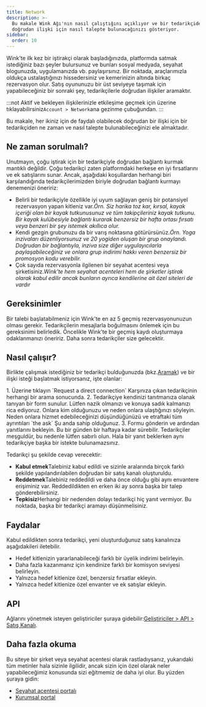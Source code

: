 ```yaml
---
title: Network
description: >-
  Bu makale Wink Ağı'nın nasıl çalıştığını açıklıyor ve bir tedarikçiden
  doğrudan ilişki için nasıl talepte bulunacağınızı gösteriyor.
sidebar:
  order: 10
---
```


Wink'te ilk kez bir iştirakçi olarak başladığınızda, platformda satmak istediğiniz bazı şeyler bulursunuz ve bunları sosyal medyada, seyahat blogunuzda, uygulamanızda vb. paylaşırsınız.
Bir noktada, araçlarımızla oldukça ustalaştığınızı hissedersiniz ve kemerinizin altında birkaç rezervasyon olur.
Satış oyununuzu bir üst seviyeye taşımak için yapabileceğiniz bir sonraki şey, tedarikçilerle doğrudan ilişkiler aramaktır.

:::not
Aktif ve bekleyen ilişkilerinizle etkileşime geçmek için üzerine tıklayabilirsiniz`Account > Network`ana gezinme çubuğundan.
:::

Bu makale, her ikiniz için de faydalı olabilecek doğrudan bir ilişki için bir tedarikçiden ne zaman ve nasıl talepte bulunabileceğinizi ele almaktadır.

## Ne zaman sorulmalı?

Unutmayın, çoğu iştirak için bir tedarikçiyle doğrudan bağlantı kurmak mantıklı değildir. Çoğu tedarikçi zaten platformdaki herkese en iyi fırsatlarını ve ek satışlarını sunar.
Ancak, aşağıdaki koşullardan herhangi biri karşılandığında tedarikçilerimizden biriyle doğrudan bağlantı kurmayı denemenizi öneririz:

* Belirli bir tedarikçiyle özellikle iyi uyum sağlayan geniş bir potansiyel rezervasyon yapan kitleniz var.*Örn. Siz harika toz kar, kırsal, kayak içeriği olan bir kayak tutkunusunuz ve tüm takipçileriniz kayak tutkunu. Bir kayak kulübesiyle bağlantı kurarak benzersiz bir hafta ortası fırsatı veya benzeri bir şey istemek akıllıca olur.*
* Kendi gezgin grubunuzu da bir varış noktasına götürürsünüz.*Örn. Yoga inzivaları düzenliyorsunuz ve 20 yogiden oluşan bir grup onaylandı. Doğrudan bir bağlantıyla, inziva size diğer uygulayıcılarla paylaşabileceğiniz ve onlara grup indirimi hakkı veren benzersiz bir promosyon kodu verebilir.*
* Çok sayıda rezervasyonla ilgilenen bir seyahat acentesi veya şirketisiniz.*Wink'te hem seyahat acenteleri hem de şirketler iştirak olarak kabul edilir ancak bunların ayrıca kendilerine ait özel siteleri de vardır*

## Gereksinimler

Bir talebi başlatabilmeniz için Wink'te en az 5 geçmiş rezervasyonunuzun olması gerekir.
Tedarikçilerin mesajlarla boğulmasını önlemek için bu gereksinimi belirledik. Öncelikle Wink'te bir geçmiş kaydı oluşturmaya odaklanmanızı öneririz. Daha sonra tedarikçiler size gelecektir.

## Nasıl çalışır?

Birlikte çalışmak istediğiniz bir tedarikçi bulduğunuzda (bkz.[Aramak](/studio/search/)) ve bir ilişki isteği başlatmak istiyorsanız, işte olanlar:

<Steps>
  1. Üzerine tıklayın `Request a direct connection` Karşınıza çıkan tedarikçinin herhangi bir arama sonucunda.
  2. Tedarikçiye kendinizi tanıtmanıza olanak tanıyan bir form sunulur. Lütfen nazik olmanızı ve konuya sadık kalmanızı rica ediyoruz. Onlara kim olduğunuzu ve neden onlara ulaştığınızı söyleyin. Neden onlara hizmet edebileceğinizi düşündüğünüzü ve etraftaki tüm ayrıntıları `the ask` Şu anda sahip olduğunuz.
  3. Formu gönderin ve ardından yanıtlarını bekleyin. Bu bir günden bir haftaya kadar sürebilir. Tedarikçiler meşguldür, bu nedenle lütfen sabırlı olun. Hala bir yanıt beklerken aynı tedarikçiye başka bir istekte bulunamazsınız.
</Steps>


Tedarikçi şu şekilde cevap verecektir:

* **Kabul etmek**Talebiniz kabul edildi ve sizinle aralarında birçok farklı şekilde yapılandırılabilen doğrudan bir satış kanalı oluşturuldu.
* **Reddetmek**Talebiniz reddedildi ve daha önce olduğu gibi aynı envantere erişiminiz var. Reddedildikten en erken iki ay sonra başka bir talep gönderebilirsiniz.
* **Tepkisiz**Herhangi bir nedenden dolayı tedarikçi hiç yanıt vermiyor. Bu noktada, başka bir tedarikçi aramayı düşünmelisiniz.

## Faydalar

Kabul edildikten sonra tedarikçi, yeni oluşturduğunuz satış kanalınıza aşağıdakileri iletebilir.

* Hedef kitlenizin yararlanabileceği farklı bir üyelik indirimi belirleyin.
* Daha fazla kazanmanız için kendinize farklı bir komisyon seviyesi belirleyin.
* Yalnızca hedef kitlenize özel, benzersiz fırsatlar ekleyin.
* Yalnızca hedef kitlenize özel envanter ve ek satışlar ekleyin.

## API

Ağlarını yönetmek isteyen geliştiriciler şuraya gidebilir:[Geliştiriciler > API > Satış Kanalı](/developers/apis/#sales-channel-api).

## Daha fazla okuma

Bu siteye bir şirket veya seyahat acentesi olarak rastladıysanız, yukarıdaki tüm metinler hala sizinle ilgilidir, ancak sizin için özel olarak neler yapabileceğimiz konusunda sizi eğitmemiz de daha iyi olur. Bu yüzden şuraya gidin:

* [Seyahat acentesi portalı](/travel-agent/what-is-agent/)
* [Kurumsal portal](/corporate/what-is-group/)

